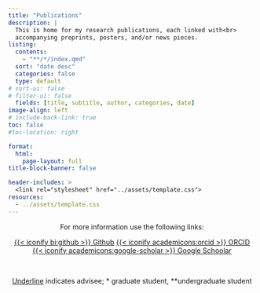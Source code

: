 ```yaml
---
title: "Publications" 
description: |
  This is home for my research publications, each linked with<br>
  accompanying preprints, posters, and/or news pieces.
listing: 
  contents: 
    - "**/*/index.qmd"
  sort: "date desc"
  categories: false
  type: default
# sort-ui: false
# filter-ui: false
  fields: [title, subtitle, author, categories, date]
image-align: left
# include-back-link: true
toc: false
#toc-location: right

format: 
  html: 
    page-layout: full
title-block-banner: false

header-includes: >
  <link rel="stylesheet" href="../assets/template.css">
resources:
  - ../assets/template.css
---
```


<center>

For more information use the following links:

[{{< iconify bi:github >}} Github](https://github.com/schneiderpy){.btn .btn-outline-primary}
[{{< iconify academicons:orcid >}} ORCID](https://orcid.org/0000-0001-5630-1097){.btn .btn-outline-primary}
[{{< iconify academicons:google-scholar >}} Google Schoolar](https://scholar.google.com/citations?hl=en&user=SfuAT-QAAAAJ&view_op=list_works&sortby=pubdate){.btn .btn-outline-primary}

<br>

<u>Underline</u> indicates advisee; * graduate student, **undergraduate student

</center>

<br>